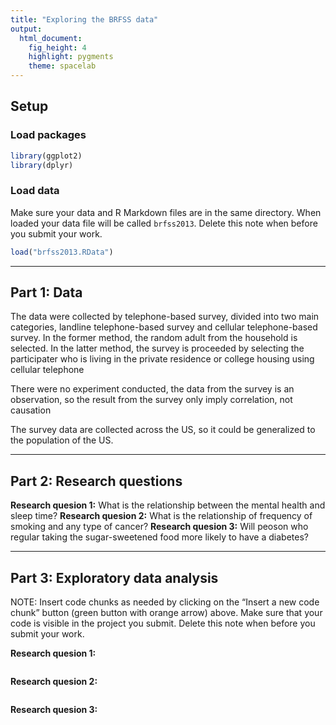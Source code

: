 ```yaml
---
title: "Exploring the BRFSS data"
output: 
  html_document: 
    fig_height: 4
    highlight: pygments
    theme: spacelab
---
```


## Setup

### Load packages

```r
library(ggplot2)
library(dplyr)
```

### Load data

Make sure your data and R Markdown files are in the same directory. When loaded
your data file will be called `brfss2013`. Delete this note when before you submit 
your work. 

```r
load("brfss2013.RData")
```



* * *

## Part 1: Data
The data were collected by telephone-based survey, divided into two main categories, landline telephone-based survey and cellular telephone-based survey. In the former method, the random adult from the household is selected. In the latter method, the survey is proceeded by selecting the participater who is living in the private residence or college housing using cellular telephone

There were no experiment conducted, the data from the survey is an observation, so the result from the survey only imply correlation, not causation

The survey data are collected across the US, so it could be generalized to the population of the US.

* * *

## Part 2: Research questions

**Research quesion 1:**
What is the relationship between the mental health and sleep time?
**Research quesion 2:**
What is the relationship of frequency of smoking and any type of cancer?
**Research quesion 3:**
Will peoson who regular taking the sugar-sweetened food more likely to have a diabetes? 

* * *

## Part 3: Exploratory data analysis

NOTE: Insert code chunks as needed by clicking on the "Insert a new code chunk" 
button (green button with orange arrow) above. Make sure that your code is visible
in the project you submit. Delete this note when before you submit your work.

**Research quesion 1:**

```r

```



**Research quesion 2:**

```r

```



**Research quesion 3:**

```r

```

